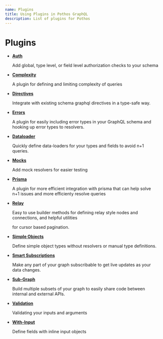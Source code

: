 ```yaml
---
name: Plugins
title: Using Plugins in Pothos GraphQL
description: List of plugins for Pothos
---
```





# Plugins

- [**Auth**](./plugins/scope-auth)

  Add global, type level, or field level authorization checks to your schema

- [**Complexity**](./plugins/complexity)

  A plugin for defining and limiting complexity of queries

- [**Directives**](./plugins/directives)

  Integrate with existing schema graphql directives in a type-safe way.

- [**Errors**](./plugins/errors)

  A plugin for easily including error types in your GraphQL schema and hooking up error types to
  resolvers.

- [**Dataloader**](./plugins/dataloader)

  Quickly define data-loaders for your types and fields to avoid n+1 queries.

- [**Mocks**](./plugins/mocks)

  Add mock resolvers for easier testing

- [**Prisma**](./plugins/prisma)

  A plugin for more efficient integration with prisma that can help solve n+1 issues and more
  efficienty resolve queries

- [**Relay**](./plugins/relay)

  Easy to use builder methods for defining relay style nodes and connections, and helpful utilities

  for cursor based pagination.

- [**Simple Objects**](./plugins/simple-objects)

  Define simple object types without resolvers or manual type definitions.

- [**Smart Subscriptions**](./plugins/smart-subscriptions)

  Make any part of your graph subscribable to get live updates as your data changes.

- [**Sub-Graph**](./plugins/sub-graph)

  Build multiple subsets of your graph to easily share code between internal and external APIs.

- [**Validation**](./plugins/validation)

  Validating your inputs and arguments

- [**With-Input**](./plugins/with-input)

  Define fields with inline input objects
